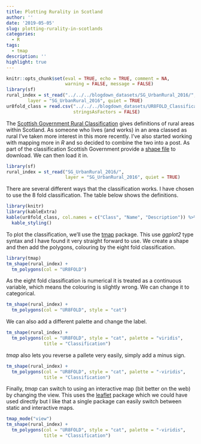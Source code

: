 ```yaml
---
title: Plotting Rurality in Scotland
author: ''
date: '2019-05-05'
slug: plotting-rurality-in-scotlands
categories:
  - R
tags:
  - tmap
description: ''
highlight: true
---
```


```r
knitr::opts_chunk$set(eval = TRUE, echo = TRUE, comment = NA, 
                      warning = FALSE, message = FALSE)
library(sf)
rural_index = st_read("../../../blogdown_datasets/SG_UrbanRural_2016/", 
        layer = "SG_UrbanRural_2016", quiet = TRUE)
ur8fold_class = read.csv("../../../blogdown_datasets/UR8FOLD_Classification.csv",
                         stringsAsFactors = FALSE)
```

The [Scottish Government Rural Classification](https://www2.gov.scot/Topics/Statistics/About/Methodology/UrbanRuralClassification){target="_blank"} gives definitions of rural areas within Scotland. As someone who lives (and works) in an area classed as rural I've taken more interest in this more recently. I've also started working with mapping more in *R* and so decided to combine the two into a post. As part of the classification Scottish Government provide a [shape file](https://www2.gov.scot/Publications/2018/03/6040/downloads){target="_blank"} to download. We can then load it in. 

```r
library(sf)
rural_index = st_read("SG_UrbanRural_2016/", 
                      layer = "SG_UrbanRural_2016", quiet = TRUE)
```

There are several different ways that the classification works. I have chosen to use the 8 fold classification. The table below shows the definitions.

```r
library(knitr)
library(kableExtra)
kable(ur8fold_class, col.names = c("Class", "Name", "Description")) %>%
  kable_styling()
```

To plot the classification, we'll use the [tmap](https://github.com/mtennekes/tmap){target="_blank"} package. This use *ggplot2* type syntax and I have found it very straight forward to use. We create a shape and then add the polygons, colouring by the eight fold classification. 

```r
library(tmap)
tm_shape(rural_index) +
  tm_polygons(col = "UR8FOLD")
```

As the eight fold classification is numerical it is treated as a continuous variable, which means the colouring is slightly wrong. We can change it to categorical. 

```r
tm_shape(rural_index) +
  tm_polygons(col = "UR8FOLD", style = "cat")
```

We can also add a different palette and change the label. 

```r
tm_shape(rural_index) +
  tm_polygons(col = "UR8FOLD", style = "cat", palette = "viridis",
              title = "Classification")
```

*tmap* also lets you reverse a pallete very easily, simply add a minus sign. 

```r
tm_shape(rural_index) +
  tm_polygons(col = "UR8FOLD", style = "cat", palette = "-viridis",
              title = "Classification")
```

Finally, *tmap* can switch to using an interactive map (bit better on the web) by changing the view. This uses the [leaflet](http://rstudio.github.io/leaflet/){target="_blank"} package which we could have used directly but I like that a single package can easily switch between static and interactive maps.

```r
tmap_mode("view")
tm_shape(rural_index) +
  tm_polygons(col = "UR8FOLD", style = "cat", palette = "-viridis",
              title = "Classification")
```

